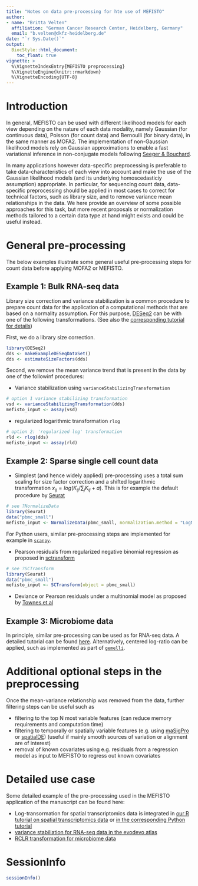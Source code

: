 ```yaml
---
title: "Notes on data pre-processing for hte use of MEFISTO"
author:
- name: "Britta Velten"
  affiliation: "German Cancer Research Center, Heidelberg, Germany"
  email: "b.velten@dkfz-heidelberg.de"
date: "`r Sys.Date()`"
output:
  BiocStyle::html_document:
    toc_float: true
vignette: >
  %\VignetteIndexEntry{MEFISTO preprocessing}
  %\VignetteEngine{knitr::rmarkdown}
  %\VignetteEncoding{UTF-8}
---
```


# Introduction
In general, MEFISTO can be used with different likelihood models for each view depending on the nature of each data modality, namely Gaussian (for continuous data), Poisson (for count data) and Bernoulli (for binary data), in the same manner as MOFA2. The implementation of non-Gaussian likelihood models rely on Gaussian approximations to enable a fast variational inference in non-conjugate models following [Seeger & Bouchard](http://proceedings.mlr.press/v22/seeger12.html). 

In many applications however data-specific preprocessing is preferable to take data-characteristics of each view into account and make the use of the Gaussian likelihood models (and its underlying homoscedasticiy assumption) appropriate. In particular, for sequencing count data, data-specific preprocessing should be applied in most cases to correct for technical factors, such as library size, and to remove variance mean relationships in the data. We here provide an overview of some possible approaches for this task, but more recent proposals or normalization methods tailored to a certain data type at hand might exists and could be useful instead.

# General pre-processing
The below examples illustrate some general useful pre-processing steps for count data before applying MOFA2 or MEFISTO.

## Example 1: Bulk RNA-seq data 
Library size correction and variance stabilization is a common procedure to prepare count data for the application of a computational methods that are based on a normality assumption. For this purpose, [DESeq2](http://www.bioconductor.org/packages/release/bioc/html/DESeq2.html) can be with one of the following transformations. (See also the [corresponding tutorial for details](http://www.bioconductor.org/packages/release/bioc/vignettes/DESeq2/inst/doc/DESeq2.html#count-data-transformations))

First, we do a library size correction.
```r
library(DESeq2)
dds <- makeExampleDESeqDataSet()
dds <- estimateSizeFactors(dds)
```

Second, we remove the mean variance trend that is present in the data by one of the followinf procedures:

* Variance stabilization using `varianceStabilizingTransformation` 
```r
# option 1 variance stabilizing transformation
vsd <- varianceStabilizingTransformation(dds)
mefisto_input <- assay(vsd)
```

* regularized logarithmic transformation `rlog` 
```r
# option 2: 'regularized log' transformation
rld <- rlog(dds)
mefisto_input <- assay(rld)
```


## Example 2: Sparse single cell count data
* Simplest (and hence widely applied) pre-processing uses a total sum scaling for size factor correction and a shifted logarithmic transformation $x_{ij} = log(K_{ij}/\sum_jK_{ij} + a)$. This is for example the default procedure by [Seurat](https://satijalab.org/seurat/index.html)
```r
# see ?NormalizeData
library(Seurat)
data("pbmc_small")
mefisto_input <- NormalizeData(pbmc_small, normalization.method = "LogNormalize", scale.factor = 10000)
```

For Python users, similar pre-processing steps are implemented for example in [`scanpy`](https://scanpy-tutorials.readthedocs.io/en/latest/index.html).

* Pearson residuals from regularized negative binomial regression as proposed in [sctransform](https://genomebiology.biomedcentral.com/articles/10.1186/s13059-019-1874-1)
```r
# see ?SCTransform
library(Seurat)
data("pbmc_small")
mefisto_input <- SCTransform(object = pbmc_small)
```

* Deviance or Pearson residuals under a multinomial model as proposed by [Townes et al](https://genomebiology.biomedcentral.com/articles/10.1186/s13059-019-1861-6) 


## Example 3: Microbiome data
In principle, similar pre-processing can be used as for RNA-seq data. A detailed tutorial can be found [here](https://bioconductor.org/help/course-materials/2017/BioC2017/Day1/Workshops/Microbiome/MicrobiomeWorkflowII.html). Alternatively, centered log-ratio can be applied, such as implemented as part of [`gemelli`](https://github.com/biocore/gemelli).



# Additional optional steps in the preprocessing
Once the mean-variance relationship was removed from the data, further filtering steps can be useful such as

* filtering to the top N most variable features (can reduce memory requirements and computation time)
* filtering to temporally or spatially variable features (e.g. using [maSigPro](https://www.bioconductor.org/packages/release/bioc/html/maSigPro.html) or [spatialDE](https://github.com/Teichlab/SpatialDE)) (useful if mainly smooth sources of variation or alignment are of interest)
* removal of known covariates using e.g. residuals from a regression model as input to MEFISTO to regress out known covariates

# Detailed use case
Some detailed example of the pre-processing used in the MEFISTO application of the manuscript can be found here:

* Log-transormation for spatial transcriptomics data is integrated in [our R tutorial on spatial transcriptomics data](https://raw.githack.com/bioFAM/MEFISTO_tutorials/master/MEFISTO_ST.html) or [in the corresponding Python tutorial](https://github.com/bioFAM/MEFISTO_tutorials/blob/master/MEFISTO_ST.ipynb)
* [variance stabiliation for RNA-seq data in the evodevo atlas](https://github.com/bioFAM/MEFISTO_analyses/blob/master/evodevo/preprocess_data.R)
* [RCLR transformation for microbiome data](https://github.com/bioFAM/MEFISTO_analyses/blob/master/microbiome/preprocess_data.py)

# SessionInfo
```r
sessionInfo()
```


